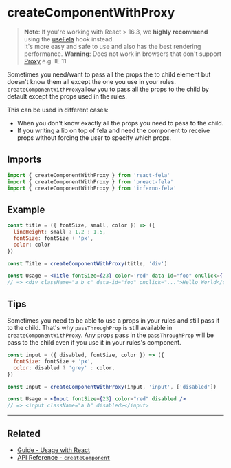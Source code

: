# createComponentWithProxy

> **Note**: If you're working with React > 16.3, we **highly recommend** using the [useFela](api/react-fela/useFela) hook instead.<br />It's more easy and safe to use and also has the best rendering performance.
> **Warning**: Does not work in browsers that don't support [Proxy](https://developer.mozilla.org/en-US/docs/Web/JavaScript/Reference/Global_Objects/Proxy) e.g. IE 11

Sometimes you need/want to pass all the props the to child element but doesn't know them all except the one you use in your rules. `createComponentWithProxy`allow you to pass all the props to the child by default except the props used in the rules.

This can be used in different cases:

- When you don't know exactly all the props you need to pass to the child.
- If you writing a lib on top of fela and need the component to receive props without forcing the user to specify which props.

## Imports

```javascript nocopy
import { createComponentWithProxy } from 'react-fela'
import { createComponentWithProxy } from 'preact-fela'
import { createComponentWithProxy } from 'inferno-fela'
```

## Example

```jsx name=Title.js
const title = ({ fontSize, small, color }) => ({
  lineHeight: small ? 1.2 : 1.5,
  fontSize: fontSize + 'px',
  color: color
})

const Title = createComponentWithProxy(title, 'div')

const Usage = <Title fontSize={23} color='red' data-id="foo" onClick={...}>Hello World</Title>
// => <div className="a b c" data-id="foo" onclick="...">Hello World</div>
```

## Tips

Sometimes you need to be able to use a props in your rules and still pass it to the child. That's why `passThroughProp` is still available in `createComponentWithProxy`. Any props pass in the `passThroughProp` will be pass to the child even if you use it in your rules's component.

```jsx name=Input.js
const input = ({ disabled, fontSize, color }) => ({
  fontSize: fontSize + 'px',
  color: disabled ? 'grey' : color,
})

const Input = createComponentWithProxy(input, 'input', ['disabled'])

const Usage = <Input fontSize={23} color="red" disabled />
// => <input className="a b" disabled></input>
```

---

## Related

- [Guide - Usage with React](guides/usage-with-react)
- [API Reference - `createComponent`](api/react-fela/createComponent)
